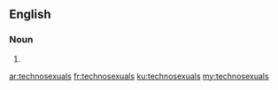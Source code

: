 ==English==

===Noun===
{{head|en|plural}}

# {{plural of|technosexual|lang=en|nocat=1}}

[[ar:technosexuals]]
[[fr:technosexuals]]
[[ku:technosexuals]]
[[my:technosexuals]]